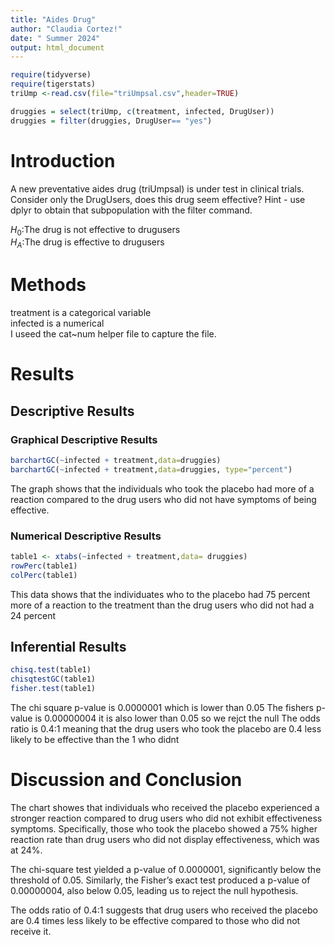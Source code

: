 ```yaml
---
title: "Aides Drug"
author: "Claudia Cortez!"
date: " Summer 2024"
output: html_document
---
```


```r
require(tidyverse)
require(tigerstats)
triUmp <-read.csv(file="triUmpsal.csv",header=TRUE) 

druggies = select(triUmp, c(treatment, infected, DrugUser))
druggies = filter(druggies, DrugUser== "yes")
```

# Introduction 

<!--In this section you explain what you are trying to show. Where did the data come from? What is the research or other question you are trying to answer?. If you skimp in this section expect to be marked down in your grade. Paint a picture of the project a couple of paragraphs is expected!-->

A new preventative aides drug (triUmpsal) is under test in clinical trials. Consider only the DrugUsers, does this drug seem effective? Hint - use dplyr to obtain that subpopulation with the filter command.

$H_0$:The drug is not effective to drugusers  
$H_A$:The drug is effective to drugusers   

# Methods

treatment is a categorical variable  
infected is a numerical  
I useed the cat~num helper file to capture the file. 


# Results

<!--Divide this section into two sub-sections: One for your descriptive results and one for your inferential results.!-->


## Descriptive Results

### Graphical Descriptive Results

```r
barchartGC(~infected + treatment,data=druggies)
barchartGC(~infected + treatment,data=druggies, type="percent")

```


The graph shows that the individuals who took the placebo had more of a reaction compared to the drug users who did not have symptoms of being effective.

<!--Decide on your methods: use "variable analysis" or other appropriate descriptors. Make sure to choose at least one graphical method and at least one numerical method. Discuss what data manipulations may be needed for example subsetting or other binning procedures and what sort of graphical displays and inferential tools will be used!-->



### Numerical Descriptive Results


```r
table1 <- xtabs(~infected + treatment,data= druggies)
rowPerc(table1)
colPerc(table1)
```

This data shows that the individuates who to the placebo had 75 percent more of a reaction to the treatment than the drug users who did not had a 24 percent

<!--Numerical results go here. Use the numerical results to describe the patterns if any that exist in the data as focused toward the research question!-->

## Inferential Results

```r
chisq.test(table1)
chisqtestGC(table1)
fisher.test(table1)
```

The chi square p-value is 0.0000001 which is lower than 0.05
The fishers p-value is 0.00000004 it is also lower than 0.05 so we rejct the null
The odds ratio is 0.4:1 meaning that the drug users who took the placebo are 0.4 less likely to be effective than the 1 who didnt


<!--State hypothesis clearly. Make sure your discussion of the inferential test covers all the aspects that the test output produces, such as test statistic, p-value etc. Make a decision about the null hypothesis, explain the assumptions on which the selected test/procedure was based, and why the chosen procedure satisfys the assumptions and is appropriate to answer the research question!-->


# Discussion and Conclusion

<!--Discussion and conclusion here. If you found a relationship be sure to consider whether the relationship occurs because one of the variavbles causes the other, or whether they perhasps are related for some other reason. Watch the chapter 6 videos from the GeorgeTown videos collection.!-->

The chart showes that individuals who received the placebo experienced a stronger reaction compared to drug users who did not exhibit effectiveness symptoms. Specifically, those who took the placebo showed a 75% higher reaction rate than drug users who did not display effectiveness, which was at 24%.

The chi-square test yielded a p-value of 0.0000001, significantly below the threshold of 0.05. Similarly, the Fisher's exact test produced a p-value of 0.00000004, also below 0.05, leading us to reject the null hypothesis.

The odds ratio of 0.4:1 suggests that drug users who received the placebo are 0.4 times less likely to be effective compared to those who did not receive it.
